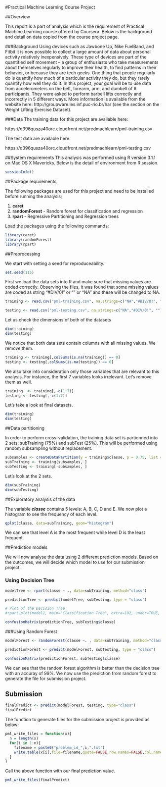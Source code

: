 #Practical Machine Learning Course Project

##Overview

This report is a part of analysis which is the requirement of Practical Machine Learning course offered by Coursera. Below is the background and detail on data copied from the course project page.

###Background
Using devices such as Jawbone Up, Nike FuelBand, and Fitbit it is now possible to collect a large amount of data about personal activity relatively inexpensively. These type of devices are part of the quantified self movement – a group of enthusiasts who take measurements about themselves regularly to improve their health, to find patterns in their behavior, or because they are tech geeks. One thing that people regularly do is quantify how much of a particular activity they do, but they rarely quantify how well they do it. In this project, your goal will be to use data from accelerometers on the belt, forearm, arm, and dumbell of 6 participants. They were asked to perform barbell lifts correctly and incorrectly in 5 different ways. More information is available from the website here: http://groupware.les.inf.puc-rio.br/har (see the section on the Weight Lifting Exercise Dataset).

###Data
The training data for this project are available here: 

https://d396qusza40orc.cloudfront.net/predmachlearn/pml-training.csv

The test data are available here: 

https://d396qusza40orc.cloudfront.net/predmachlearn/pml-testing.csv

##System requirements
This analysis was performed using R version 3.1.1 on Mac OS X Mavericks. Below is the detail of environment from R session.

```r
sessionInfo()
```

##Package requirements

The following packages are used for this project and need to be installed before running the analysis;

1. **caret**
2. **randomForest** - Random forest for classification and regression
3. **rpart** - Regressive Partitioning and Regression trees

Load the packages using the following commands;

```r
library(caret)
library(randomForest)
library(rpart) 
```

##Preprocessing

We start with setting a seed for reproduceability.

```r
set.seed(115)
```

First we load the data sets into R and make sure that missing values are coded correctly. Observing the files, it was found that some missing values are coded as string "#DIV/0!" or "" or "NA" and these will be changed to NA.  

```r
training <- read.csv("pml-training.csv", na.strings=c("NA","#DIV/0!", ""))

testing <- read.csv("pml-testing.csv", na.strings=c("NA","#DIV/0!", ""))
```

Let us check the dimensions of both of the datasets
```r
dim(training)
dim(testing)
```

We notice that both data sets contain columns with all missing values. We remove them.
```r
training <- training[,colSums(is.na(training)) == 0]
testing <- testing[,colSums(is.na(testing)) == 0]
```

We also take into consideration only those variables that are relevant to this analysis. For instance, the first 7 variables looks irrelevant. Let's remove them as well.

```r
training  <- training[,-c(1:7)]
testing <- testing[,-c(1:7)]
```

Let's take a look at final datasets.

```r
dim(training)
dim(testing)
```

##Data partitioning

In order to perform cross-validation, the training data set is partionned into 2 sets: subTraining (75%) and subTest (25%). This will be performed using random subsampling without replacement.

```r
subsamples <- createDataPartition(y = training$classe, p = 0.75, list = FALSE)
subTraining <- training[subsamples, ] 
subTesting <- training[-subsamples, ]
```

Let's look at the 2 sets.

```r
dim(subTraining)
dim(subTesting)
```

##Exploratory analysis of the data

The variable ***classe*** contains 5 levels: A, B, C, D and E. We now plot a histogram to see the frequency of each level.

```r
qplot(classe, data=subTraining, geom="histogram")
```

We can see that level A is the most frequent while level D is the least frequent.

##Prediction models

We will now analyse the data using 2 different prediction models. Based on the outcomes, we will decide which model to use for our submission project.

### Using Decision Tree

```r
modelTree <- rpart(classe ~ ., data=subTraining, method="class")

predictionTree <- predict(modelTree, subTesting, type = "class")
```

```r
# Plot of the Decision Tree
#rpart.plot(model1, main="Classification Tree", extra=102, under=TRUE, faclen=0)
```

```r
confusionMatrix(predictionTree, subTesting$classe)
```

###Using Random Forest

```r
modelForest <- randomForest(classe ~. , data=subTraining, method="class")

predictionForest <- predict(modelForest, subTesting, type = "class")

confusionMatrix(predictionForest, subTesting$classe)
```

We can see that the random forest algorithm is better than the decision tree with an accuray of 99%. We now use the prediction from random forest to generate the file for submission project.

## Submission

```r
finalPredict <- predict(modelForest, testing, type="class")
finalPredict
```

The function to generate files for the submission project is provided as below;
```r
pml_write_files = function(x){
  n = length(x)
  for(i in 1:n){
    filename = paste0("problem_id_",i,".txt")
    write.table(x[i],file=filename,quote=FALSE,row.names=FALSE,col.names=FALSE)
  }
}
```

Call the above function with our final prediction value.

```r
pml_write_files(finalPredict)
```